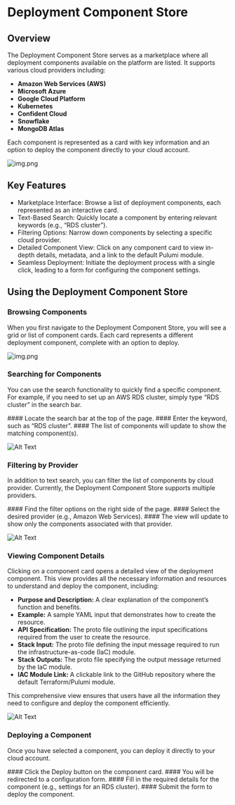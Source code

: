 
# Deployment Component Store

## Overview

The Deployment Component Store serves as a marketplace where all deployment components available on the platform are listed. It supports various cloud providers including:

*	__Amazon Web Services (AWS)__
*	__Microsoft Azure__
*	__Google Cloud Platform__
*	__Kubernetes__
*	__Confident Cloud__
*	__Snowflake__
*	__MongoDB Atlas__

Each component is represented as a card with key information and an option to deploy the component directly to your cloud account.

![img.png](/images/deployment-store/deployment-store.png)

## Key Features

*	Marketplace Interface: Browse a list of deployment components, each represented as an interactive card.
*	Text-Based Search: Quickly locate a component by entering relevant keywords (e.g., “RDS cluster”).
*	Filtering Options: Narrow down components by selecting a specific cloud provider.
*	Detailed Component View: Click on any component card to view in-depth details, metadata, and a link to the default Pulumi module.
*	Seamless Deployment: Initiate the deployment process with a single click, leading to a form for configuring the component settings.

## Using the Deployment Component Store

### Browsing Components

When you first navigate to the Deployment Component Store, you will see a grid or list of component cards. Each card represents a different deployment component, complete with an option to deploy.

![img.png](/images/deployment-store/deployment-store-cards.png)

### Searching for Components

You can use the search functionality to quickly find a specific component. For example, if you need to set up an AWS RDS cluster, simply type “RDS cluster” in the search bar.

<Steps>
#### Locate the search bar at the top of the page.
#### Enter the keyword, such as “RDS cluster”.
#### The list of components will update to show the matching component(s).
</Steps>

![Alt Text](/gifs/deployment-store/search-components.gif)

### Filtering by Provider

In addition to text search, you can filter the list of components by cloud provider. Currently, the Deployment Component Store supports multiple providers.

<Steps>
#### Find the filter options on the right side of the page.
#### Select the desired provider (e.g., Amazon Web Services).
#### The view will update to show only the components associated with that provider.
</Steps>

![Alt Text](/gifs/deployment-store/filter-by-provider.gif)

### Viewing Component Details

Clicking on a component card opens a detailed view of the deployment component. This view provides all the necessary information and resources to understand and deploy the component, including:

*	__Purpose and Description:__
    A clear explanation of the component’s function and benefits.
*	__Example:__
    A sample YAML input that demonstrates how to create the resource.
*	__API Specification:__
    The proto file outlining the input specifications required from the user to create the resource.
*	__Stack Input:__
    The proto file defining the input message required to run the infrastructure-as-code (IaC) module.
*	__Stack Outputs:__
    The proto file specifying the output message returned by the IaC module.
*	__IAC Module Link:__
    A clickable link to the GitHub repository where the default Terraform/Pulumi module.

This comprehensive view ensures that users have all the information they need to configure and deploy the component efficiently.

![Alt Text](/gifs/deployment-store/details-page.gif)

### Deploying a Component

Once you have selected a component, you can deploy it directly to your cloud account.

<Steps>
####	Click the Deploy button on the component card.
####	You will be redirected to a configuration form.
####	Fill in the required details for the component (e.g., settings for an RDS cluster).
####	Submit the form to deploy the component.
</Steps>





